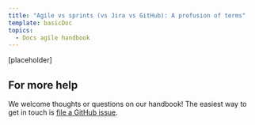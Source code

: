 ```yaml
---
title: "Agile vs sprints (vs Jira vs GitHub): A profusion of terms"
template: basicDoc
topics:
  - Docs agile handbook
---
```


[placeholder]

## For more help

We welcome thoughts or questions on our handbook! The easiest way to get in touch is [file a GitHub issue](https://github.com/newrelic/docs-website/issues/new/choose).